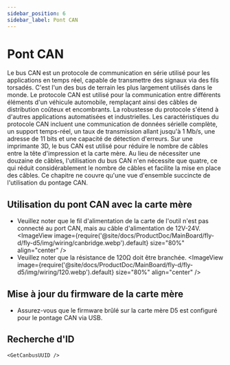 ```yaml
---
sidebar_position: 6
sidebar_label: Pont CAN
---
```






# Pont CAN

Le bus CAN est un protocole de communication en série utilisé pour les applications en temps réel, capable de transmettre des signaux via des fils torsadés. C'est l'un des bus de terrain les plus largement utilisés dans le monde. Le protocole CAN est utilisé pour la communication entre différents éléments d'un véhicule automobile, remplaçant ainsi des câbles de distribution coûteux et encombrants. La robustesse du protocole s'étend à d'autres applications automatisées et industrielles. Les caractéristiques du protocole CAN incluent une communication de données sérielle complète, un support temps-réel, un taux de transmission allant jusqu'à 1 Mb/s, une adresse de 11 bits et une capacité de détection d'erreurs.
Sur une imprimante 3D, le bus CAN est utilisé pour réduire le nombre de câbles entre la tête d'impression et la carte mère. Au lieu de nécessiter une douzaine de câbles, l'utilisation du bus CAN n'en nécessite que quatre, ce qui réduit considérablement le nombre de câbles et facilite la mise en place des câbles.
Ce chapitre ne couvre qu'une vue d'ensemble succincte de l'utilisation du pontage CAN.

## Utilisation du pont CAN avec la carte mère

* Veuillez noter que le fil d'alimentation de la carte de l'outil n'est pas connecté au port CAN, mais au câble d'alimentation de 12V-24V.
    <ImageView image={require('@site/docs/ProductDoc/MainBoard/fly-d/fly-d5/img/wiring/canbridge.webp').default} size="80%" align="center" />
* Veuillez noter que la résistance de 120Ω doit être branchée.
    <ImageView image={require('@site/docs/ProductDoc/MainBoard/fly-d/fly-d5/img/wiring/120.webp').default} size="80%" align="center" />

## Mise à jour du firmware de la carte mère

* Assurez-vous que le firmware brûlé sur la carte mère D5 est configuré pour le pontage CAN via USB.

## Recherche d'ID

    <GetCanbusUUID />